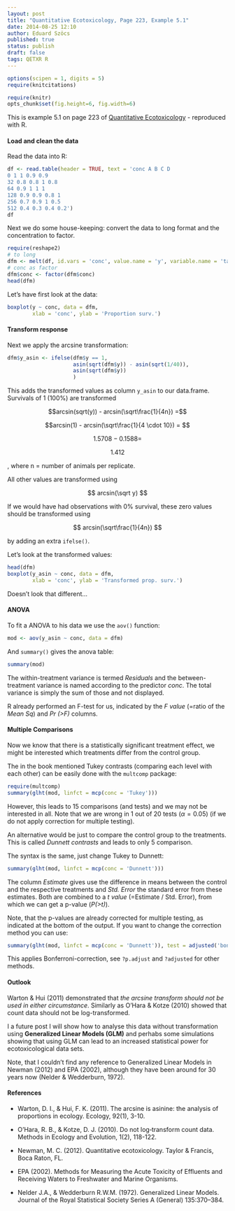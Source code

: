 ```yaml
---
layout: post
title: "Quantitative Ecotoxicology, Page 223, Example 5.1"
date: 2014-08-25 12:10
author: Eduard Szöcs
published: true
status: publish
draft: false
tags: QETXR R
---
```

```r
options(scipen = 1, digits = 5)
require(knitcitations)
```
```r
require(knitr)
opts_chunk$set(fig.height=6, fig.width=6)
```

This is example 5.1 on page 223 of [Quantitative Ecotoxicology](http://www.crcpress.com/product/isbn/9781439835647) - reproduced with R. 


#### Load and clean the data
Read the data into R:
```r
df <- read.table(header = TRUE, text = 'conc A B C D
0 1 1 0.9 0.9
32 0.8 0.8 1 0.8
64 0.9 1 1 1 
128 0.9 0.9 0.8 1
256 0.7 0.9 1 0.5
512 0.4 0.3 0.4 0.2')
df
```

Next we do some house-keeping: convert the data to long format and the concentration to factor.
```r
require(reshape2)
# to long
dfm <- melt(df, id.vars = 'conc', value.name = 'y', variable.name = 'tank')
# conc as factor
dfm$conc <- factor(dfm$conc)
head(dfm)
```

Let's have first look at the data:
```r
boxplot(y ~ conc, data = dfm, 
        xlab = 'conc', ylab = 'Proportion surv.')
```

#### Transform response
Next we apply the arcsine transformation:
```r
dfm$y_asin <- ifelse(dfm$y == 1, 
                     asin(sqrt(dfm$y)) - asin(sqrt(1/40)), 
                     asin(sqrt(dfm$y)) 
                     )
```
This adds the transformed values as column `y_asin` to our data.frame. 
Survivals of 1 (100%) are transformed 

$$arcsin(sqrt(y)) - arcsin(\sqrt\frac{1}{4n}) =$$ 

$$arcsin(1) - arcsin(\sqrt\frac{1}{4 \cdot 10}) = $$

$$1.5708 - 0.1588 = $$

$$ 1.412$$

, where n = number of animals per replicate.

All other values are transformed using

$$ arcsin(\sqrt y) $$

If we would have had observations with 0% survival, these zero values should be transformed using

$$ arcsin(\sqrt\frac{1}{4n}) $$

by adding an extra `ifelse()`.

Let's look at the transformed values:
```r
head(dfm)
boxplot(y_asin ~ conc, data = dfm, 
        xlab = 'conc', ylab = 'Transformed prop. surv.')
```

Doesn't look that different...

#### ANOVA
To fit a ANOVA to his data we use the `aov()` function:
```r
mod <- aov(y_asin ~ conc, data = dfm)
```

And `summary()` gives the anova table:
```r
summary(mod)
```
The within-treatment variance is termed *Residuals* and the between-treatment variance is named according to the predictor *conc*. The total variance is simply the sum of those and not displayed.

R already performed an F-test for us, indicated by the *F value* (=ratio of the *Mean Sq*) and *Pr (>F)* columns. 


#### Multiple Comparisons
Now we know that there is a statistically significant treatment effect, we might be interested which treatments differ from the control group. 

The in the book mentioned Tukey contrasts (comparing each level with each other) can be easily done with the `multcomp` package:

```r
require(multcomp)
summary(glht(mod, linfct = mcp(conc = 'Tukey')))
```

However, this leads to 15 comparisons (and tests) and we may not be interested in all. Note that we are wrong in 1 out of 20 tests ($\alpha = 0.05$) (if we do not apply correction for multiple testing). 

An alternative would be just to compare the control group to the treatments. This is called *Dunnett contrasts* and leads to only 5 comparison.

The syntax is the same, just change Tukey to Dunnett:
```r
summary(glht(mod, linfct = mcp(conc = 'Dunnett')))
```

The column *Estimate* gives use the difference in means between the control and the respective treatments and *Std. Error* the standard error from these estimates. Both are combined to a *t value* (=Estimate / Std. Error), from which we can get a p-value (*P(>t)*).

Note, that the p-values are already corrected for multiple testing, as indicated at the bottom of the output. 
If you want to change the correction method you can use:
```r
summary(glht(mod, linfct = mcp(conc = 'Dunnett')), test = adjusted('bonferroni'))
```

This applies Bonferroni-correction, see `?p.adjust` and `?adjusted` for other methods.

#### Outlook
Warton & Hui (2011) demonstrated that *the arcsine transform should not be used in either circumstance*. Similarly as O’Hara & Kotze (2010) showed that count data should not be log-transformed. 

I a future post I will show how to analyse this data without transformation using **Generalized Linear Models (GLM)** and perhabs some simulations showing that using GLM can lead to an increased statistical power for ecotoxicological data sets.

Note, that I couldn't find any reference to Generalized Linear Models in Newman (2012) and EPA (2002), although they have been around for 30 years now (Nelder & Wedderburn, 1972).

#### References

* Warton, D. I., & Hui, F. K. (2011). The arcsine is asinine: the analysis of proportions in ecology. Ecology, 92(1), 3-10.

* O’Hara, R. B., & Kotze, D. J. (2010). Do not log‐transform count data. Methods in Ecology and Evolution, 1(2), 118-122.

* Newman, M. C. (2012). Quantitative ecotoxicology. Taylor & Francis, Boca Raton, FL.

* EPA (2002). Methods for Measuring the Acute Toxicity of Effluents and Receiving Waters to Freshwater and Marine Organisms. 

* Nelder J.A., & Wedderburn R.W.M. (1972). Generalized Linear Models. Journal of the Royal Statistical Society Series A (General) 135:370–384. 

